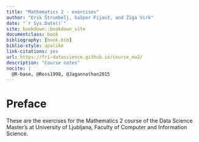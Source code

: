 --- 
title: "Mathematics 2 - exercises"
author: "Erik Štrumbelj, Gašper Fijavž, and Žiga Virk"
date: "`r Sys.Date()`"
site: bookdown::bookdown_site
documentclass: book
bibliography: [book.bib]
biblio-style: apalike
link-citations: yes
url: https://fri-datascience.github.io/course_ma2/
description: "Course notes"
nocite: | 
  @R-base, @Ross1998, @Jagannathan2015
---



# Preface {-}

These are the exercises for the Mathematics 2 course of the Data Science Master's at University of Ljubljana, Faculty of Computer and Information Science.
